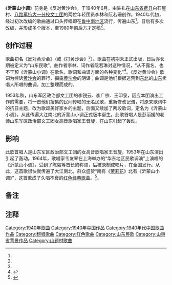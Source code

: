 《'''沂蒙山小调'''》前身是《反对黄沙会》，于1940年6月，由驻扎在[[山東省_(中華民國)|山东省]][[费县|费县]]白石屋村、[[八路军|八路军]][[抗大一分校|抗大一分校]][[文工团|文工团]]的两位年轻团员李林{{efn|name=b1|曲作者[[李林_(1917年)|李林]]于1998年6月在上海逝世，享年81岁，曾任[[上海歌剧院|上海歌剧院]]顾问<ref name=aa1/>{{Rp|78}}。}}和阮若珊{{efn|name=b2|词作者[[阮若珊|阮若珊]]于2001年11月在北京逝世，享年80岁，曾任[[中央戏剧学院|中央戏剧学院]]副院长<ref name=aa1/>{{Rp|78}}。}}创作。1940年代初，经过初次改编的歌曲通过口头传唱即在[[鲁南|鲁中南地区]]流行，传遍山东<ref name=aa2/>{{Rp|94}}。日后有多次改编，并形成多个版本，至1980年前后方才定稿<ref name=aa1/>{{Rp|78}}。

== 创作过程 ==

歌曲初名《反对黄沙会》（或《打黄沙会》<ref name=aa2/>{{Rp|93}}）。歌曲在初期未正式出版，日后亦长期被定义为“山东民歌”。曲作者李林{{efn|name=b1}}、词作者阮若琳{{efn|name=b2}}对这种情况，“从不露名，也不干预《沂蒙山小调》在歌名，歌词和曲谱方面的各种变化”<ref name="aa1">{{cite journal
|last =
|first =
|author =若屏
|coauthors =
|date =2003
|year =
|month =
|title =《〈沂蒙山小调〉和它的作者》
|journal =歌曲
|volume =
|issue =2003年第10期
|pages =78—79
|publisher =中国音乐家协会
|location =北京市
|issn =0454-0816
|pmid =
|doi =
|bibcode =
|oclc =
|id =
|url =https://www.zhangqiaokeyan.com/academic-journal-cn_journal-guizhou-police-officer-vocational-college_thesis/020121017903.html
|language =Zh-hans
|access-date =2021-04-15
|archive-date =2021-04-14
|archive-url =https://web.archive.org/web/20210414064653/https://www.zhangqiaokeyan.com/academic-journal-cn_journal-guizhou-police-officer-vocational-college_thesis/020121017903.html
|dead-url =no
}}</ref>{{Rp|78}}。《反对黄沙会》歌词为控诉[[黄沙会|黄沙会]]的罪行，揭露[[黄沙会|黄沙会]]的阴谋；曲调是他们根据逃荒到[[中国东北地区|东北]]的[[山东|山东]]卖唱人所唱的曲调，加工整理而成的。

1953年秋，山东军区政治部文工团的李锐云{{efn|李锐云时任音乐队长}}、李广宗{{efn|李广宗曾任南京军区文化部长}}、王印泉{{efn|王印泉曾任山东音协副主席，和李广宗等著有《山东民歌集》}}，因应本团演出工作的需要，将一首他们搜集的民间传唱的无名民歌，重新修改记谱，将原来歌词中的抗日主题，改为歌颂美好家乡的主题，后面又续加了两段歌词，定名为《沂蒙山小调》，从此传遍大江南北的沂蒙山小调正式版本诞生。此歌首唱人是彭丽媛的老师山东军区政治部文工团女高音歌唱家王音旋，在山东引起了轰动。

==影响==
此歌首唱人是山东军区政治部文工团的女高音歌唱家王音旋，1953年在山东演出引起了轰动。1964年，歌唱家韦友琴在上海举办的“华东地区民歌调演”上演唱的《沂蒙山小调》，受到了陈毅等首长的称颂，后被录制成唱片，在全国发行。从此，这首歌很快就传遍了大江南北，群众盛赞“南有《[[茉莉花_(民歌)|茉莉花]]》北有《沂蒙山小调》”，这首歌成了久唱不衰的[[红色经典歌曲|红色经典歌曲]]。<ref name="aa2">{{cite journal
|last =
|first =
|author =苗晶
|coauthors =
|date =1980
|year =
|month =
|title =《〈沂蒙山小调〉释疑》
|journal =音乐研究
|volume =
|issue =1980年03期
|pages =93—98
|publisher =人民音乐出版社有限公司
|location =北京市
|issn =0512-7939
|pmid =
|doi =
|bibcode =
|oclc =
|id =
|url =http://www.cnki.com.cn/Article/CJFDTotal-MUSI198003013.htm
|language =Zh-hans
|access-date =2021-04-15
|archive-date =2021-04-16
|archive-url =https://web.archive.org/web/20210416213222/http://www.cnki.com.cn/Article/CJFDTotal-MUSI198003013.htm
|dead-url =no
}}</ref>{{Rp|93}}。

== 备注 ==

{{notelist}}

==注释==

{{Reflist|25em}}

[[Category:1940年歌曲|Category:1940年歌曲]]
[[Category:1940年中国作品|Category:1940年中国作品]]
[[Category:1940年代中国歌曲作品|Category:1940年代中国歌曲作品]]
[[Category:翻唱歌曲|Category:翻唱歌曲]]
[[Category:红色歌曲|Category:红色歌曲]]
[[Category:山东民歌|Category:山东民歌]]
[[Category:山東省背景作品|Category:山東省背景作品]]
[[Category:山題材歌曲|Category:山題材歌曲]]